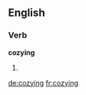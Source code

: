 ==English==

===Verb===
'''cozying'''
# {{present participle of|cozy}}

[[de:cozying]]
[[fr:cozying]]